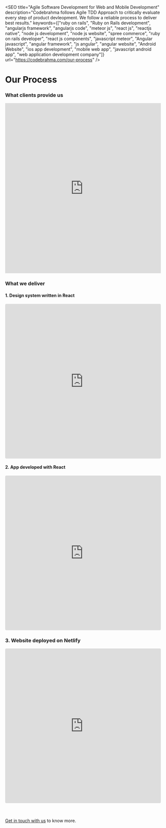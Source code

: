 
<SEO
  title="Agile Software Development for Web and Mobile Development"
  description="Codebrahma follows Agile TDD Approach to critically evaluate every step of product devleopment. We follow a reliable process to deliver best results."
  keywords={["ruby on rails", "Ruby on Rails development", "angularjs framework", "angularjs code", "meteor js", "react js", "reactjs native", "node js development", "node js website", "spree commerce", "ruby on rails developer", "react js components", "javascript meteor", "Angular javascript", "angular framework", "js angular", "angular website", "Android Website", "ios app development", "mobile web app", "javascript android app", "web application development company"]}
  url="https://codebrahma.com/our-process"
/>

# Our Process

### What clients provide us

<iframe
  style="border: none;"
  width="100%"
  height="550"
  src="https://www.figma.com/embed?embed_host=share&url=https%3A%2F%2Fwww.figma.com%2Fproto%2FxZl5puY8WXQkcndubpnIST%2FUntitled%3Fnode-id%3D1%253A2%26viewport%3D870%252C389%252C0.17661064863204956%26scaling%3Dscale-down-width"
  allowfullscreen
></iframe>

### What we deliver

#### 1. Design system written in React
<iframe
  src="https://codesandbox.io/embed/design-system-for-serverless-zcry2?fontsize=14&hidenavigation=1&theme=dark&view=preview"
  style="width:100%; height:500px; border:0; border-radius: 4px; overflow:hidden;"
  title="Design system for serverless"
  allow="geolocation; microphone; camera; midi; vr; accelerometer; gyroscope; payment; ambient-light-sensor; encrypted-media; usb"
  sandbox="allow-modals allow-forms allow-popups allow-scripts allow-same-origin"
></iframe>

#### 2. App developed with React
<iframe
  src="https://codesandbox.io/embed/vigorous-platform-9b61d?autoresize=1&codemirror=1&fontsize=14&theme=dark&view=editor"
  style="width:100%; height:500px; border:0; border-radius: 4px; overflow:hidden;"
  title="vigorous-platform-9b61d"
  allow="geolocation; microphone; camera; midi; vr; accelerometer; gyroscope; payment; ambient-light-sensor; encrypted-media; usb"
  sandbox="allow-modals allow-forms allow-popups allow-scripts allow-same-origin"
></iframe>

### 3. Website deployed on Netlify
<iframe
  src="https://codesandbox.io/embed/vigorous-platform-9b61d?autoresize=1&codemirror=1&fontsize=14&theme=dark&view=preview"
  style="width:100%; height:500px; border:0; border-radius: 4px; overflow:hidden;"
  title="vigorous-platform-9b61d"
  allow="geolocation; microphone; camera; midi; vr; accelerometer; gyroscope; payment; ambient-light-sensor; encrypted-media; usb"
  sandbox="allow-modals allow-forms allow-popups allow-scripts allow-same-origin"
></iframe>


<br/>
<br/>
<br/>

[Get in touch with us](/contact) to know more.
